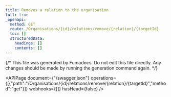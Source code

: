 ```yaml
---
title: Removes a relation to the organisation
full: true
_openapi:
  method: GET
  route: /Organisations/{id}/relations/remove/{relation}/{targetId}
  toc: []
  structuredData:
    headings: []
    contents: []
---
```


{/* This file was generated by Fumadocs.
Do not edit this file directly. Any changes should be made by running the generation command again. */}

<APIPage document={"/swagger.json"} operations={[{"path":"/Organisations/{id}/relations/remove/{relation}/{targetId}","method":"get"}]} webhooks={[]} hasHead={false} />
